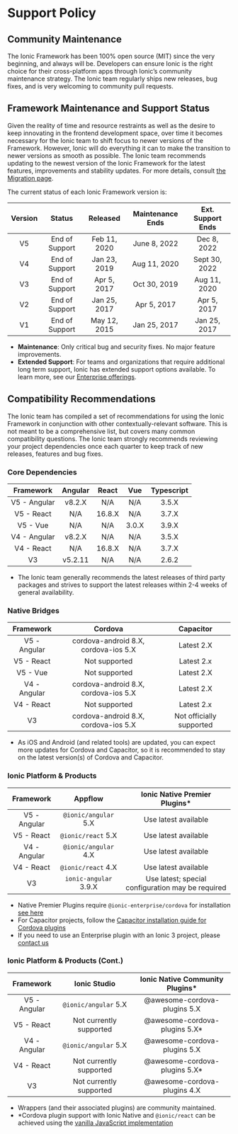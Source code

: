 # Support Policy

## Community Maintenance

The Ionic Framework has been 100% open source (MIT) since the very beginning, and always will be. Developers can ensure Ionic is the right choice for their cross-platform apps through Ionic’s community maintenance strategy. The Ionic team regularly ships new releases, bug fixes, and is very welcoming to community pull requests.

## Framework Maintenance and Support Status

Given the reality of time and resource restraints as well as the desire to keep innovating in the frontend development space, over time it becomes necessary for the Ionic team to shift focus to newer versions of the Framework. However, Ionic will do everything it can to make the transition to newer versions as smooth as possible. The Ionic team recommends updating to the newest version of the Ionic Framework for the latest features, improvements and stability updates. For more details, consult [the Migration page](migration.md).

The current status of each Ionic Framework version is:

| Version |     Status     |   Released   | Maintenance Ends | Ext. Support Ends |
| :-----: | :------------: | :----------: | :--------------: | :---------------: |
|   V5    | End of Support | Feb 11, 2020 |   June 8, 2022   |    Dec 8, 2022    |
|   V4    | End of Support | Jan 23, 2019 |   Aug 11, 2020   |   Sept 30, 2022   |
|   V3    | End of Support | Apr 5, 2017  |   Oct 30, 2019   |   Aug 11, 2020    |
|   V2    | End of Support | Jan 25, 2017 |   Apr 5, 2017    |    Apr 5, 2017    |
|   V1    | End of Support | May 12, 2015 |   Jan 25, 2017   |   Jan 25, 2017    |

- **Maintenance**: Only critical bug and security fixes. No major feature improvements.
- **Extended Support**: For teams and organizations that require additional long term support, Ionic has extended support options available. To learn more, see our [Enterprise offerings](https://ionicframework.com/enterprise).

## Compatibility Recommendations

The Ionic team has compiled a set of recommendations for using the Ionic Framework in conjunction with other contextually-relevant software. This is not meant to be a comprehensive list, but covers many common compatibility questions. The Ionic team strongly recommends reviewing your project dependencies once each quarter to keep track of new releases, features and bug fixes.

### Core Dependencies

|  Framework   | Angular | React  |  Vue  | Typescript |
| :----------: | :-----: | :----: | :---: | :--------: |
| V5 - Angular | v8.2.X  |  N/A   |  N/A  |   3.5.X    |
|  V5 - React  |   N/A   | 16.8.X |  N/A  |   3.7.X    |
|   V5 - Vue   |   N/A   |  N/A   | 3.0.X |   3.9.X    |
| V4 - Angular | v8.2.X  |  N/A   |  N/A  |   3.5.X    |
|  V4 - React  |   N/A   | 16.8.X |  N/A  |   3.7.X    |
|      V3      | v5.2.11 |  N/A   |  N/A  |   2.6.2    |

- The Ionic team generally recommends the latest releases of third party packages and strives to support the latest releases within 2-4 weeks of general availability.

### Native Bridges

|  Framework   |               Cordova                |        Capacitor         |
| :----------: | :----------------------------------: | :----------------------: |
| V5 - Angular | cordova-android 8.X, cordova-ios 5.X |        Latest 2.X        |
|  V5 - React  |            Not supported             |        Latest 2.x        |
|   V5 - Vue   |            Not supported             |        Latest 2.X        |
| V4 - Angular | cordova-android 8.X, cordova-ios 5.X |        Latest 2.X        |
|  V4 - React  |            Not supported             |        Latest 2.x        |
|      V3      | cordova-android 8.X, cordova-ios 5.X | Not officially supported |

- As iOS and Android (and related tools) are updated, you can expect more updates for Cordova and Capacitor, so it is recommended to stay on the latest version(s) of Cordova and Capacitor.

### Ionic Platform & Products

|  Framework   |        Appflow        |          Ionic Native Premier Plugins\*           |
| :----------: | :-------------------: | :-----------------------------------------------: |
| V5 - Angular | `@ionic/angular` 5.X  |               Use latest available                |
|  V5 - React  |  `@ionic/react` 5.X   |               Use latest available                |
| V4 - Angular | `@ionic/angular` 4.X  |               Use latest available                |
|  V4 - React  |  `@ionic/react` 4.X   |               Use latest available                |
|      V3      | `ionic-angular` 3.9.X | Use latest; special configuration may be required |

- Native Premier Plugins require `@ionic-enterprise/cordova` for installation [see here](https://ionic.io/docs/premier-plugins/setup#install-tooling)
- For Capacitor projects, follow the [Capacitor installation guide for Cordova plugins](https://capacitorjs.com/docs/cordova/using-cordova-plugins)
- If you need to use an Enterprise plugin with an Ionic 3 project, please [contact us](https://ionic.zendesk.com/hc)

### Ionic Platform & Products (Cont.)

|  Framework   |      Ionic Studio       | Ionic Native Community Plugins\* |
| :----------: | :---------------------: | :------------------------------: |
| V5 - Angular |  `@ionic/angular` 5.X   |   @awesome-cordova-plugins 5.X   |
|  V5 - React  | Not currently supported |  @awesome-cordova-plugins 5.X\*  |
| V4 - Angular |  `@ionic/angular` 5.X   |   @awesome-cordova-plugins 5.X   |
|  V4 - React  | Not currently supported |  @awesome-cordova-plugins 5.X\*  |
|      V3      | Not currently supported |   @awesome-cordova-plugins 4.X   |

- Wrappers (and their associated plugins) are community maintained.
- \*Cordova plugin support with Ionic Native and `@ionic/react` can be achieved using the [vanilla JavaScript implementation](../native.md#vanilla-javascript)
